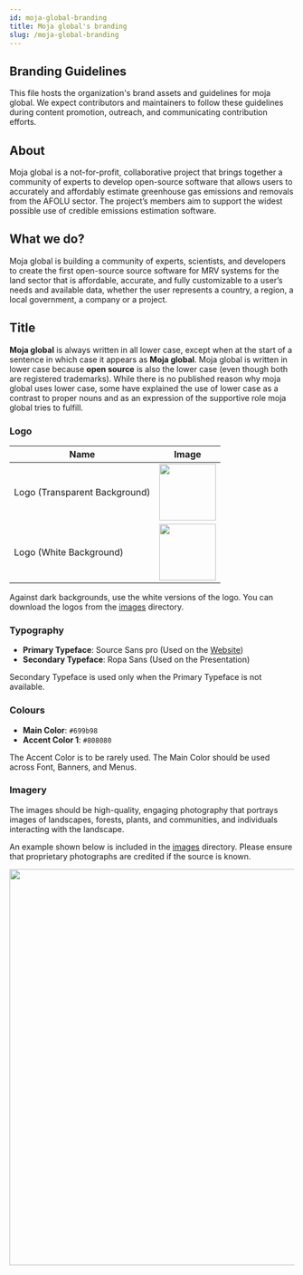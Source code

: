 ```yaml
---
id: moja-global-branding
title: Moja global's branding
slug: /moja-global-branding
---
```


## Branding Guidelines

This file hosts the organization's brand assets and guidelines for moja global. We expect contributors and maintainers to follow these guidelines during content promotion, outreach, and communicating contribution efforts.

## About

Moja global is a not-for-profit, collaborative project that brings together a community of experts to develop open-source software that allows users to accurately and affordably estimate greenhouse gas emissions and removals from the AFOLU sector. The project’s members aim to support the widest possible use of credible emissions estimation software.

## What we do?

Moja global is building a community of experts, scientists, and developers to create the first open-source source software for MRV systems for the land sector that is affordable, accurate, and fully customizable to a user’s needs and available data, whether the user represents a country, a region, a local government, a company or a project.

## Title

**Moja global** is always written in all lower case, except when at the start of a sentence in which case it appears as **Moja global**. Moja global is written in lower case because **open source** is also the lower case (even though both are registered trademarks). While there is no published reason why moja global uses lower case, some have explained the use of lower case as a contrast to proper nouns and as an expression of the supportive role moja global tries to fulfill.

### Logo

| Name | Image |
| --- | --- |
| Logo (Transparent Background) | [<img src="img/moja-global-logo-transparent-background.png" width="100"/>](../static/img/moja-global-logo-transparent-background.png) |
| Logo (White Background) | [<img src="img/moja-global-logo-white-background.png" width="100"/>](../static/img/moja-global-logo-white-background.png) |

Against dark backgrounds, use the white versions of the logo. You can download the logos from the [images](https://github.com/moja-global/About_moja_global/blob/master/images) directory.

### Typography

- **Primary Typeface**: Source Sans pro (Used on the [Website](https://moja.global/))
- **Secondary Typeface**: Ropa Sans (Used on the Presentation)

Secondary Typeface is used only when the Primary Typeface is not available.

### Colours

- **Main Color**: `#699b98`
- **Accent Color 1**: `#808080`

The Accent Color is to be rarely used. The Main Color should be used across Font, Banners, and Menus.

### Imagery

The images should be high-quality, engaging photography that portrays images of landscapes, forests, plants, and communities, and individuals interacting with the landscape.

An example shown below is included in the [images](https://github.com/moja-global/About_moja_global/blob/master/images) directory. Please ensure that proprietary photographs are credited if the source is known.

<img src="/img/moja-global-banner.png" width="700" />
